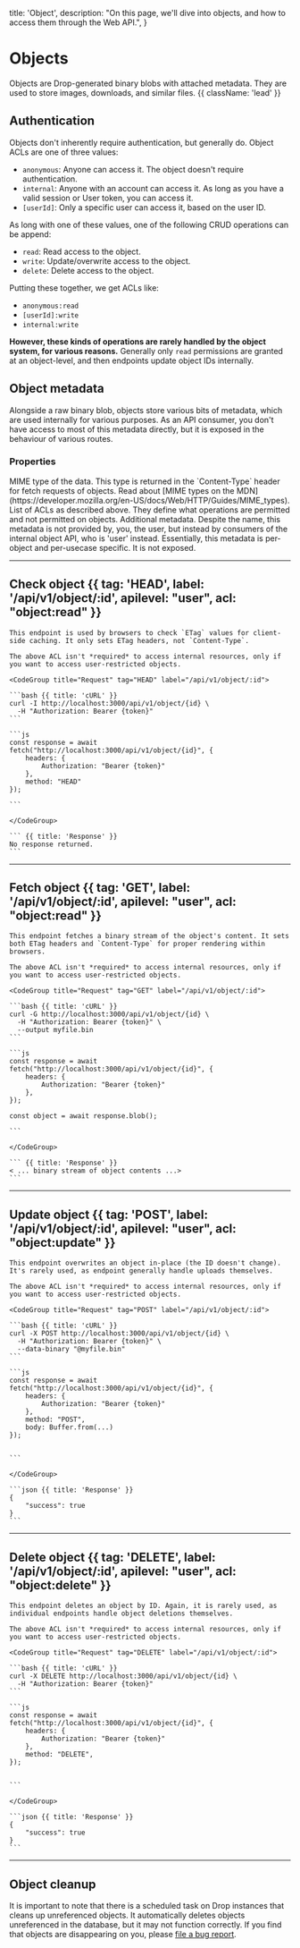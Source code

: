   title: 'Object',
  description:
    "On this page, we'll dive into objects, and how to access them through the Web API.",
}

# Objects

Objects are Drop-generated binary blobs with attached metadata. They are used to store images, downloads, and similar files. {{ className: 'lead' }}

## Authentication

Objects don't inherently require authentication, but generally do. Object ACLs are one of three values:

- `anonymous`: Anyone can access it. The object doesn't require authentication.
- `internal`: Anyone with an account can access it. As long as you have a valid session or User token, you can access it.
- `[userId]`: Only a specific user can access it, based on the user ID.

As long with one of these values, one of the following CRUD operations can be append:

- `read`: Read access to the object.
- `write`: Update/overwrite access to the object.
- `delete`: Delete access to the object.

Putting these together, we get ACLs like:

- `anonymous:read`
- `[userId]:write`
- `internal:write`

**However, these kinds of operations are rarely handled by the object system, for various reasons.** Generally only `read` permissions are granted at an object-level, and then endpoints update object IDs internally.

## Object metadata

Alongside a raw binary blob, objects store various bits of metadata, which are used internally for various purposes. As an API consumer, you don't have access to most of this metadata directly, but it is exposed in the behaviour of various routes.

### Properties

<Properties>
  <Property name="mime" type="string">
    MIME type of the data. This type is returned in the `Content-Type` header
    for fetch requests of objects. Read about [MIME types on the
    MDN](https://developer.mozilla.org/en-US/docs/Web/HTTP/Guides/MIME_types).
  </Property>
  <Property name="permissions" type="string[]">
    List of ACLs as described above. They define what operations are permitted
    and not permitted on objects.
  </Property>
  <Property name="userMetadata" type="string">
    Additional metadata. Despite the name, this metadata is not provided by,
    you, the user, but instead by consumers of the internal object API, who is
    'user' instead. Essentially, this metadata is per-object and per-usecase
    specific. It is not exposed.
  </Property>
</Properties>

---

## Check object {{ tag: 'HEAD', label: '/api/v1/object/:id', apilevel: "user", acl: "object:read" }}

<Row>
  <Col>

    This endpoint is used by browsers to check `ETag` values for client-side caching. It only sets ETag headers, not `Content-Type`.

    The above ACL isn't *required* to access internal resources, only if you want to access user-restricted objects.

  </Col>
  <Col sticky>

    <CodeGroup title="Request" tag="HEAD" label="/api/v1/object/:id">

    ```bash {{ title: 'cURL' }}
    curl -I http://localhost:3000/api/v1/object/{id} \
      -H "Authorization: Bearer {token}"
    ```

    ```js
    const response = await fetch("http://localhost:3000/api/v1/object/{id}", {
        headers: {
            Authorization: "Bearer {token}"
        },
        method: "HEAD"
    });

    ```

    </CodeGroup>

    ``` {{ title: 'Response' }}
    No response returned.
    ```

  </Col>
</Row>

---

## Fetch object {{ tag: 'GET', label: '/api/v1/object/:id', apilevel: "user", acl: "object:read" }}

<Row>
  <Col>

    This endpoint fetches a binary stream of the object's content. It sets both ETag headers and `Content-Type` for proper rendering within browsers.

    The above ACL isn't *required* to access internal resources, only if you want to access user-restricted objects.

  </Col>
  <Col sticky>

    <CodeGroup title="Request" tag="GET" label="/api/v1/object/:id">

    ```bash {{ title: 'cURL' }}
    curl -G http://localhost:3000/api/v1/object/{id} \
      -H "Authorization: Bearer {token}" \
      --output myfile.bin
    ```

    ```js
    const response = await fetch("http://localhost:3000/api/v1/object/{id}", {
        headers: {
            Authorization: "Bearer {token}"
        },
    });

    const object = await response.blob();

    ```

    </CodeGroup>

    ``` {{ title: 'Response' }}
    < ... binary stream of object contents ...>
    ```

  </Col>
</Row>

---

## Update object {{ tag: 'POST', label: '/api/v1/object/:id', apilevel: "user", acl: "object:update" }}

<Row>
  <Col>

    This endpoint overwrites an object in-place (the ID doesn't change). It's rarely used, as endpoint generally handle uploads themselves.

    The above ACL isn't *required* to access internal resources, only if you want to access user-restricted objects.

  </Col>
  <Col sticky>

    <CodeGroup title="Request" tag="POST" label="/api/v1/object/:id">

    ```bash {{ title: 'cURL' }}
    curl -X POST http://localhost:3000/api/v1/object/{id} \
      -H "Authorization: Bearer {token}" \
      --data-binary "@myfile.bin"
    ```

    ```js
    const response = await fetch("http://localhost:3000/api/v1/object/{id}", {
        headers: {
            Authorization: "Bearer {token}"
        },
        method: "POST",
        body: Buffer.from(...)
    });


    ```

    </CodeGroup>

    ```json {{ title: 'Response' }}
    {
        "success": true
    }
    ```

  </Col>
</Row>

---

## Delete object {{ tag: 'DELETE', label: '/api/v1/object/:id', apilevel: "user", acl: "object:delete" }}

<Row>
  <Col>

    This endpoint deletes an object by ID. Again, it is rarely used, as individual endpoints handle object deletions themselves.

    The above ACL isn't *required* to access internal resources, only if you want to access user-restricted objects.

  </Col>
  <Col sticky>

    <CodeGroup title="Request" tag="DELETE" label="/api/v1/object/:id">

    ```bash {{ title: 'cURL' }}
    curl -X DELETE http://localhost:3000/api/v1/object/{id} \
      -H "Authorization: Bearer {token}"
    ```

    ```js
    const response = await fetch("http://localhost:3000/api/v1/object/{id}", {
        headers: {
            Authorization: "Bearer {token}"
        },
        method: "DELETE",
    });


    ```

    </CodeGroup>

    ```json {{ title: 'Response' }}
    {
        "success": true
    }
    ```

  </Col>
</Row>

---

## Object cleanup

It is important to note that there is a scheduled task on Drop instances that cleans up unreferenced objects. It automatically deletes objects unreferenced in the database, but it may not function correctly. If you find that objects are disappearing on you, please [file a bug report](https://github.com/Drop-OSS/drop/issues).
